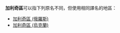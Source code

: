 '''加利奇區'''可以指下列原名不同，但使用相同譯名的地區：
*[[加利奇區_(俄羅斯)|加利奇區 (俄羅斯)]]
*[[加利奇區_(烏克蘭)|加利奇區 (烏克蘭)]]
{{Disambiguation|Cat=四字行政区译名消歧义}}